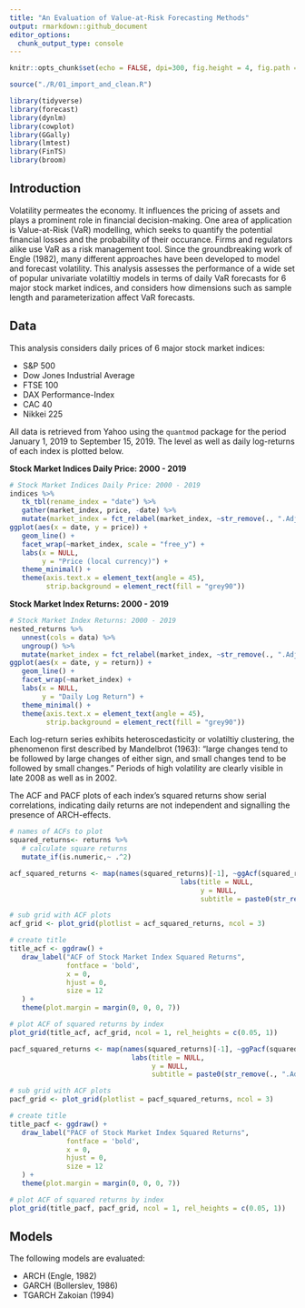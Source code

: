 ```yaml
---
title: "An Evaluation of Value-at-Risk Forecasting Methods"
output: rmarkdown::github_document
editor_options: 
  chunk_output_type: console
---
```


```r
knitr::opts_chunk$set(echo = FALSE, dpi=300, fig.height = 4, fig.path = "plots/README/README-")

source("./R/01_import_and_clean.R")

library(tidyverse)
library(forecast)
library(dynlm)
library(cowplot)
library(GGally)
library(lmtest)
library(FinTS)
library(broom)

```

## Introduction 

Volatility permeates the economy. It influences the pricing of assets and plays a prominent role in financial decision-making. One area of application is Value-at-Risk (VaR) modelling, which seeks to quantify the potential financial losses and the probability of their occurance. Firms and regulators alike use VaR as a risk management tool. Since the groundbreaking work of Engle (1982), many different approaches have been developed to model and forecast volatility. This analysis assesses the performance of a wide set of popular univariate volatiltiy models in terms of daily VaR forecasts for 6 major stock market indices, and considers how dimensions such as sample length and parameterization affect VaR forecasts. 

## Data

This analysis considers daily prices of 6 major stock market indices:

   * S&P 500
   * Dow Jones Industrial Average
   * FTSE 100
   * DAX Performance-Index
   * CAC 40
   * Nikkei 225
   
All data is retrieved from Yahoo using the `quantmod` package for the period January 1, 2019 to September 15, 2019. The level as well as daily log-returns of each index is plotted below.
   
**Stock Market Indices Daily Price: 2000 - 2019**
```r
# Stock Market Indices Daily Price: 2000 - 2019
indices %>% 
   tk_tbl(rename_index = "date") %>% 
   gather(market_index, price, -date) %>% 
   mutate(market_index = fct_relabel(market_index, ~str_remove(., ".Adjusted"))) %>% 
ggplot(aes(x = date, y = price)) +
   geom_line() +
   facet_wrap(~market_index, scale = "free_y") +
   labs(x = NULL,
        y = "Price (local currency)") +
   theme_minimal() +
   theme(axis.text.x = element_text(angle = 45),
         strip.background = element_rect(fill = "grey90"))
```

**Stock Market Index Returns: 2000 - 2019**
``` r
# Stock Market Index Returns: 2000 - 2019
nested_returns %>% 
   unnest(cols = data) %>% 
   ungroup() %>% 
   mutate(market_index = fct_relabel(market_index, ~str_remove(., ".Adjusted"))) %>% 
ggplot(aes(x = date, y = return)) +
   geom_line() +
   facet_wrap(~market_index) +
   labs(x = NULL,
        y = "Daily Log Return") +
   theme_minimal() +
   theme(axis.text.x = element_text(angle = 45),
         strip.background = element_rect(fill = "grey90"))
```

Each log-return series exhibits heteroscedasticity or volatiltiy clustering, the phenomenon first described by Mandelbrot (1963): "large changes tend to be followed by large changes of either sign, and small changes tend to be followed by small changes." Periods of high volatility are clearly visible in late 2008 as well as in 2002.

The ACF and PACF plots of each index's squared returns show serial correlations, indicating daily returns are not independent and signalling the presence of ARCH-effects.

```r
# names of ACFs to plot
squared_returns<- returns %>% 
   # calculate square returns
   mutate_if(is.numeric,~ .^2)

acf_squared_returns <- map(names(squared_returns)[-1], ~ggAcf(squared_returns[[.]], lag.max = 50) + 
                                          labs(title = NULL,
                                               y = NULL,
                                               subtitle = paste0(str_remove(., ".Adjusted"), " squared returns")))

# sub grid with ACF plots
acf_grid <- plot_grid(plotlist = acf_squared_returns, ncol = 3)

# create title 
title_acf <- ggdraw() + 
   draw_label("ACF of Stock Market Index Squared Returns",
              fontface = 'bold',
              x = 0,
              hjust = 0,
              size = 12
   ) +
   theme(plot.margin = margin(0, 0, 0, 7))
```

```r
# plot ACF of squared returns by index
plot_grid(title_acf, acf_grid, ncol = 1, rel_heights = c(0.05, 1))
```

```r
pacf_squared_returns <- map(names(squared_returns)[-1], ~ggPacf(squared_returns[[.]], lag.max = 50) + 
                              labs(title = NULL,
                                   y = NULL,
                                   subtitle = paste0(str_remove(., ".Adjusted"), " squared returns")))

# sub grid with ACF plots
pacf_grid <- plot_grid(plotlist = pacf_squared_returns, ncol = 3)

# create title 
title_pacf <- ggdraw() + 
   draw_label("PACF of Stock Market Index Squared Returns",
              fontface = 'bold',
              x = 0,
              hjust = 0,
              size = 12
   ) +
   theme(plot.margin = margin(0, 0, 0, 7))
```

```r
# plot ACF of squared returns by index
plot_grid(title_pacf, pacf_grid, ncol = 1, rel_heights = c(0.05, 1))
```

## Models

The following models are evaluated:

   * ARCH (Engle, 1982)
   * GARCH (Bollerslev, 1986) 
   * TGARCH Zakoian (1994)
   
   